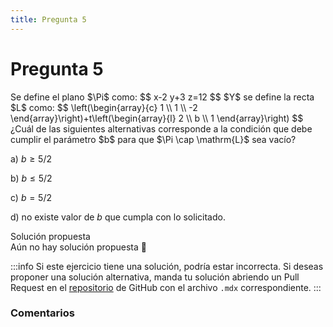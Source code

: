 ```yaml
---
title: Pregunta 5
---
```



# Pregunta 5

<div className="exercise">
Se define el plano $\Pi$ como:
$$
x-2 y+3 z=12
$$
$Y$ se define la recta $L$ como:
$$
\left(\begin{array}{c}
1 \\
1 \\
-2
\end{array}\right)+t\left(\begin{array}{l}
2 \\
b \\
1
\end{array}\right)
$$
¿Cuál de las siguientes alternativas corresponde a la condición que debe cumplir el parámetro $b$ para que $\Pi \cap \mathrm{L}$ sea vacío?

a) $b \geq 5 / 2$

b) $b \leq 5 / 2$

c) $b=5 / 2$

d) no existe valor de $b$ que cumpla con lo solicitado.
</div>

<MDXDetails>
<summary>Solución propuesta</summary>

<div className="exercise">
Aún no hay solución propuesta 🥲
</div>

:::info
Si este ejercicio tiene una solución, podría estar incorrecta. Si deseas proponer una solución alternativa, manda tu solución abriendo
un Pull Request en el [repositorio](https://github.com/crow-rojas/apuntes-fundamentals/pulls) de GitHub con el archivo
`.mdx` correspondiente.
:::

</MDXDetails>

### Comentarios

<Disqus
  url="https://crow-rojas.github.io/apuntes-fundamentals/docs/mathematics/linear-algebra/exercises/2016-2/p05"
  identifier="docs/mathematics/linear-algebra/exercises/2016-2/p05"
  title="2016-2 Álgebra Lineal - Pregunta 05"
/>
